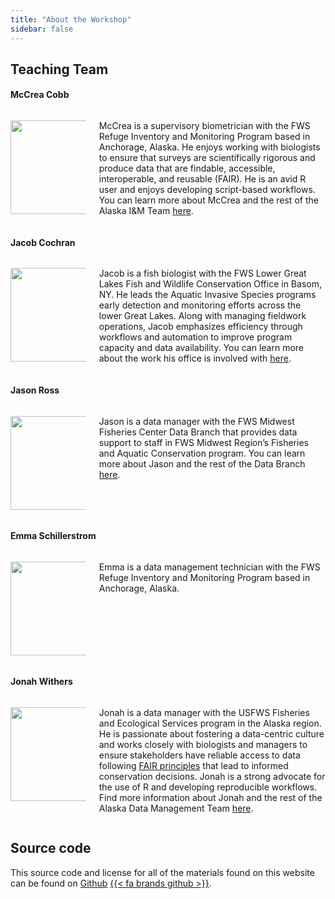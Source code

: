 ```yaml
---
title: "About the Workshop"
sidebar: false
---
```


## Teaching Team

#### McCrea Cobb

::: columns

::: {.column width="25%"}
![](assets/images/mccrea.png){fig-alt="Photo of McCrea Cobb." width=150} 

:::
::: {.column width="75%"}
McCrea is a supervisory biometrician with the FWS Refuge Inventory and Monitoring Program based in Anchorage, Alaska. He enjoys working with biologists to ensure that surveys are scientifically rigorous and produce data that are findable, accessible, interoperable, and reusable (FAIR). He is an avid R user and enjoys developing script-based workflows. You can learn more about McCrea and the rest of the Alaska I&M Team [here](https://doimspp.sharepoint.com/sites/AlaskaInventoryandMonitoring2/SitePages/Home-Alaska-Inventory-and-Monitoring.aspx). 
:::

:::

#### Jacob Cochran

::: columns

::: {.column width="25%"}
![](assets/images/jacob.png){fig-alt="Photo of Jacob Cochran." width=150} 
:::

::: {.column width="75%"}
Jacob is a fish biologist with the FWS Lower Great Lakes Fish and Wildlife Conservation Office in Basom, NY. He leads the Aquatic Invasive Species programs early detection and monitoring efforts across the lower Great Lakes. Along with managing fieldwork operations, Jacob emphasizes efficiency through workflows and automation to improve program capacity and data availability. You can learn more about the work his office is involved with [here](https://www.fws.gov/office/lower-great-lakes-fish-and-wildlife-conservation/about-us).
:::

:::

#### Jason Ross

::: columns

::: {.column width="25%"}
![](assets/images/jason.png){fig-alt="Photo of Jason Ross." width=150} 
:::

::: {.column width="75%"}
Jason is a data manager with the FWS Midwest Fisheries Center Data Branch that provides data support to staff in FWS Midwest Region’s Fisheries and Aquatic Conservation program. You can learn more about Jason and the rest of the Data Branch [here](https://doimspp.sharepoint.com/sites/doi-R3FACdata/SitePages/Staff-Biographies.aspx?CT=1736981247035&OR=OWA-NTB-Mail&CID=6a716ac7-9010-6927-9185-fdeb54e2e0dd).
:::

:::

#### Emma Schillerstrom
 
::: columns
 
::: {.column width="25%"}
![](assets/images/placeholder.png){fig-alt="Photo of Emma Schillerstrom." width=150}
:::
 
::: {.column width="75%"}
Emma is a data management technician with the FWS Refuge Inventory and Monitoring Program based in Anchorage, Alaska. 
:::

:::

#### Jonah Withers
 
::: columns

::: {.column width="25%"}
![](assets/images/jonah.png){fig-alt="Photo of Jonah Withers." width=150}
:::
 
::: {.column width="75%"}
Jonah is a data manager with the USFWS Fisheries and Ecological Services program in the Alaska region. He is passionate about fostering a data-centric culture and works closely with biologists and managers to ensure stakeholders have reliable access to data following [FAIR principles](https://www.go-fair.org/fair-principles/) that lead to informed conservation decisions. Jonah is a strong advocate for the use of R and developing reproducible workflows. Find more information about Jonah and the rest of the Alaska Data Management Team [here](https://doimspp.sharepoint.com/sites/fws-FF07S00000-data/SitePages/Alaska-Region-Data-Management.aspx).
:::

:::

## Source code

This source code and license for all of the materials found on this website can be found on [Github](https://github.com/USFWS/intro-to-quarto) [{{< fa brands github >}}](https://github.com/USFWS/intro-to-quarto).
